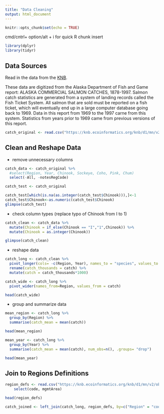 ```yaml
---
title: "Data Cleaning"
output: html_document
---
```


```r
knitr::opts_chunk$set(echo = TRUE)
```

cmd/cntrl+ option/alt + i for quick R chunk insert

```r
library(dplyr)
library(tidyr)
```

## Data Sources

Read in the data from the [KNB](https://knb.ecoinformatics.org/view/df35b.304.2).

These data are digitized from the Alaska Department of Fish and Game report: ALASKA COMMERCIAL SALMON CATCHES, 1878-1997. Salmon catch statistics are generated from a system of landing records called the Fish Ticket System. All salmon that are sold must be reported on a fish ticket, which will eventually end up in a large computer database going back to 1969. Data in this report from 1969 to the 1997 carne from this system. Statistics from years prior to 1969 came from previous versions of this report.


```r
catch_original <- read.csv("https://knb.ecoinformatics.org/knb/d1/mn/v2/object/df35b.302.1")

```

## Clean and Reshape Data

* remove unnecessary columns

```r
catch_data <- catch_original %>%
  #select(Region, Year, Chinook, Sockeye, Coho, Pink, Chum)
  select(-All, -notesRegCode)

catch_test <- catch_original

catch_test[which(is.na(as.integer(catch_test$Chinook))),]<-1
catch_test$Chinook<-as.numeric(catch_test$Chinook)
glimpse(catch_test)
```

* check column types (replace typo of Chinook from I to 1)

```r
catch_clean <- catch_data %>%
  mutate(Chinook = if_else(Chinook == "I","1",Chinook)) %>%
  mutate(Chinook = as.integer(Chinook))

glimpse(catch_clean)

```

* reshape data

```r
catch_long <- catch_clean %>%
  pivot_longer(cols= -c(Region, Year), names_to = "species", values_to = "catch") %>%
  rename(catch_thousands = catch) %>%
  mutate(catch = catch_thousands*1000)
```


```r
catch_wide <- catch_long %>%
  pivot_wider(names_from=Region, values_from = catch)

head(catch_wide)
```

* group and summarize data

```r
mean_region <- catch_long %>%
  group_by(Region) %>%
  summarise(catch_mean = mean(catch))

head(mean_region)
```

```r
mean_year <- catch_long %>% 
  group_by(Year) %>%
  summarise(catch_mean = mean(catch), num_obs=n(), .groups= "drop")

head(mean_year)
```

## Join to Regions Definitions


```r
region_defs <- read.csv("https://knb.ecoinformatics.org/knb/d1/mn/v2/object/df35b.303.1") %>% 
    select(code, mgmtArea)

head(region_defs)
```
```r
catch_joined <- left_join(catch_long, region_defs, by=c("Region" = "code"))

```


